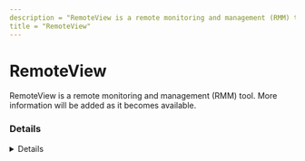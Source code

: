 ```yaml
---
description = "RemoteView is a remote monitoring and management (RMM) tool. More information will be added as it becomes available."
title = "RemoteView"
---
```




# RemoteView

RemoteView is a remote monitoring and management (RMM) tool. More information will be added as it becomes available.

### Details
<Details author={""}
         category={""}
         created={""}
         website={""}
         lastModified={"2024-02-09"}
         privileges={""}
         free={ false }
         verification={ false }
/>

#### Installation Paths
<Card code={ ["remoteview.exe", "rv.exe", "rvagent.exe", "rvagtray.exe"] }/>





### Forensic Artifacts




#### Network Artifacts
<EuiSpacer size="xl"/>
<NetworkArtifactsTable data={ [{"Description": "Known remote domains", "Domains": ["*content.rview.com", "*.rview.com", "content.rview.com"], "Ports": []}] }/>




### Detections
- Detects potential network activity of RemoteView RMM tool
  - [Sigma Rule](https://github.com/magicsword-io/LOLRMM/blob/main/detections/sigma/remoteview_network_sigma.yml)
- Detects potential processes activity of RemoteView RMM tool
  - [Sigma Rule](https://github.com/magicsword-io/LOLRMM/blob/main/detections/sigma/remoteview_processes_sigma.yml)

### References
- [https://help.rview.com/hc/en-us/articles/360005175994--RemoteView-Server-list-for-firewall](https://help.rview.com/hc/en-us/articles/360005175994--RemoteView-Server-list-for-firewall)

